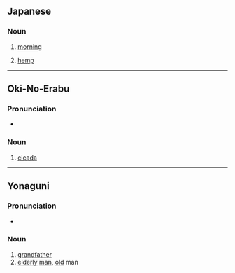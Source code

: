 {{also|あざ}}
==Japanese==

===Noun===
{{ja-noun}}

# {{ja-def|朝}} [[morning]]
# {{ja-def|麻}} [[hemp]]

----

==Oki-No-Erabu==

===Pronunciation===
* {{IPA|/ˀasa/|lang=okn}}

===Noun===
{{head|okn|noun|romaji|asa}}

# [[cicada]]

{{topics|okn|Insects}}

----

==Yonaguni==

===Pronunciation===
* {{IPA|/ˀasa/|lang=yoi}}

===Noun===
{{head|yoi|noun|romaji|asa}}

# [[grandfather]]
# [[elderly]] [[man]], [[old]] man

{{topics|yoi|Family|Male|People}}